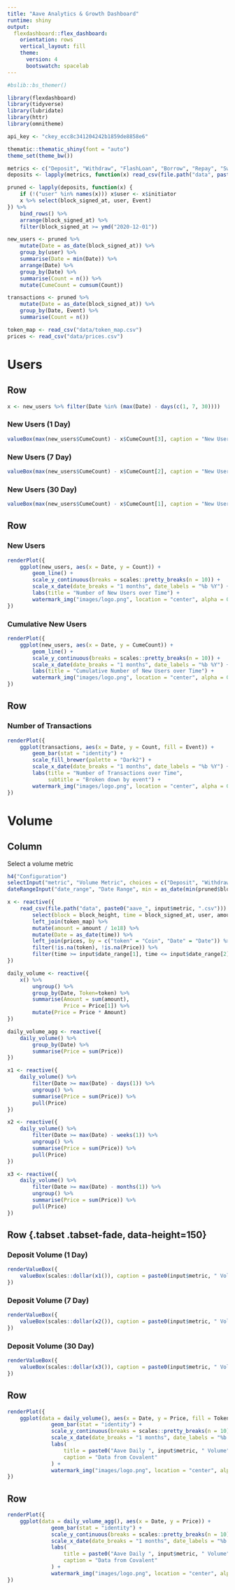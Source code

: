 ```yaml
---
title: "Aave Analytics & Growth Dashboard"
runtime: shiny
output: 
  flexdashboard::flex_dashboard:
    orientation: rows
    vertical_layout: fill
    theme: 
      version: 4
      bootswatch: spacelab
---
```


```r
#bslib::bs_themer()

library(flexdashboard)
library(tidyverse)
library(lubridate)
library(httr)
library(omnitheme)

api_key <- "ckey_ecc8c341204242b1859de8858e6"

thematic::thematic_shiny(font = "auto")
theme_set(theme_bw())

metrics <- c("Deposit", "Withdraw", "FlashLoan", "Borrow", "Repay", "Swap")
deposits <- lapply(metrics, function(x) read_csv(file.path("data", paste0("aave_", x, ".csv"))) %>% mutate(Event = x))

pruned <- lapply(deposits, function(x) {
    if (!("user" %in% names(x))) x$user <- x$initiator
    x %>% select(block_signed_at, user, Event)
}) %>%
    bind_rows() %>%
    arrange(block_signed_at) %>%
    filter(block_signed_at >= ymd("2020-12-01"))

new_users <- pruned %>%
    mutate(Date = as_date(block_signed_at)) %>%
    group_by(user) %>%
    summarise(Date = min(Date)) %>%
    arrange(Date) %>%
    group_by(Date) %>%
    summarise(Count = n()) %>%
    mutate(CumeCount = cumsum(Count))

transactions <- pruned %>%
    mutate(Date = as_date(block_signed_at)) %>%
    group_by(Date, Event) %>%
    summarise(Count = n())

token_map <- read_csv("data/token_map.csv")
prices <- read_csv("data/prices.csv")
```

Users
=====================================  

Row {data-height=150}
-----------------------------------------------------------------------

```r
x <- new_users %>% filter(Date %in% (max(Date) - days(c(1, 7, 30))))
```

### New Users (1 Day)

```r
valueBox(max(new_users$CumeCount) - x$CumeCount[3], caption = "New Users (1 Day)", icon="fa-thumbs-up")
```

### New Users (7 Day)

```r
valueBox(max(new_users$CumeCount) - x$CumeCount[2], caption = "New Users (7 Day)", icon="fa-thumbs-up")
```

### New Users (30 Day)

```r
valueBox(max(new_users$CumeCount) - x$CumeCount[1], caption = "New Users (30 Day)", icon="fa-thumbs-up")
```

Row {data-height=350}
-----------------------------------------------------------------------

### New Users

```r
renderPlot({
    ggplot(new_users, aes(x = Date, y = Count)) +
        geom_line() +
        scale_y_continuous(breaks = scales::pretty_breaks(n = 10)) +
        scale_x_date(date_breaks = "1 months", date_labels = "%b %Y") +
        labs(title = "Number of New Users over Time") +
        watermark_img("images/logo.png", location = "center", alpha = 0.25, width = 135)
})
```

### Cumulative New Users

```r
renderPlot({
    ggplot(new_users, aes(x = Date, y = CumeCount)) +
        geom_line() +
        scale_y_continuous(breaks = scales::pretty_breaks(n = 10)) +
        scale_x_date(date_breaks = "1 months", date_labels = "%b %Y") +
        labs(title = "Cumulative Number of New Users over Time") +
        watermark_img("images/logo.png", location = "center", alpha = 0.25, width = 135)
})
```

Row {data-height=350}
-----------------------------------------------------------------------

### Number of Transactions

```r
renderPlot({
    ggplot(transactions, aes(x = Date, y = Count, fill = Event)) +
        geom_bar(stat = "identity") +
        scale_fill_brewer(palette = "Dark2") +
        scale_x_date(date_breaks = "1 months", date_labels = "%b %Y") +
        labs(title = "Number of Transactions over Time",
             subtitle = "Broken down by event") +
        watermark_img("images/logo.png", location = "center", alpha = 0.25, width = 135)
})
```

Volume
=====================================  

Column {.sidebar}
-----------------------------------------------------------------------

Select a volume metric

```r
h4("Configuration")
selectInput("metric", "Volume Metric", choices = c("Deposit", "Withdraw", "FlashLoan", "Repay", "Swap", "LiquidationCall"))
dateRangeInput("date_range", "Date Range", min = as_date(min(pruned$block_signed_at)), start = as_date(min(pruned$block_signed_at)), max = as_date(max(pruned$block_signed_at)), end = as_date(max(pruned$block_signed_at)))
```

```r
x <- reactive({
    read_csv(file.path("data", paste0("aave_", input$metric, ".csv"))) %>%
        select(block = block_height, time = block_signed_at, user, amount, contract_address = reserve) %>%
        left_join(token_map) %>%
        mutate(amount = amount / 1e18) %>%
        mutate(Date = as_date(time)) %>%
        left_join(prices, by = c("token" = "Coin", "Date" = "Date")) %>%
        filter(!is.na(token), !is.na(Price)) %>%
        filter(time >= input$date_range[1], time <= input$date_range[2])
})

daily_volume <- reactive({
    x() %>%
        ungroup() %>%
        group_by(Date, Token=token) %>%
        summarise(Amount = sum(amount),
                  Price = Price[1]) %>%
        mutate(Price = Price * Amount)
})

daily_volume_agg <- reactive({
    daily_volume() %>%
        group_by(Date) %>%
        summarise(Price = sum(Price))
})

x1 <- reactive({
    daily_volume() %>%
        filter(Date >= max(Date) - days(1)) %>%
        ungroup() %>%
        summarise(Price = sum(Price)) %>%
        pull(Price)
})

x2 <- reactive({
    daily_volume() %>%
        filter(Date >= max(Date) - weeks(1)) %>%
        ungroup() %>%
        summarise(Price = sum(Price)) %>%
        pull(Price)
})

x3 <- reactive({
    daily_volume() %>%
        filter(Date >= max(Date) - months(1)) %>%
        ungroup() %>%
        summarise(Price = sum(Price)) %>%
        pull(Price)
})
```

Row {.tabset .tabset-fade, data-height=150}
-------------------------------------
   
### Deposit Volume (1 Day)

```r
renderValueBox({
    valueBox(scales::dollar(x1()), caption = paste0(input$metric, " Volume (1 Day)"), icon="fa-thumbs-up")
})
```

### Deposit Volume (7 Day)

```r
renderValueBox({
    valueBox(scales::dollar(x2()), caption = paste0(input$metric, " Volume (7 Day)"), icon="fa-thumbs-up")
})
```

### Deposit Volume (30 Day)

```r
renderValueBox({
    valueBox(scales::dollar(x3()), caption = paste0(input$metric, " Volume (30 Day)"), icon="fa-thumbs-up")
})
```

Row 
-----------------------------------------------------------------------

```r
renderPlot({
    ggplot(data = daily_volume(), aes(x = Date, y = Price, fill = Token)) +
              geom_bar(stat = "identity") +
              scale_y_continuous(breaks = scales::pretty_breaks(n = 10), labels = scales::dollar) +
              scale_x_date(date_breaks = "1 months", date_labels = "%b %y") +
              labs(
                  title = paste0("Aave Daily ", input$metric, " Volume"),
                  caption = "Data from Covalent"
              ) +
              watermark_img("images/logo.png", location = "center", alpha = 0.25, width = 135)
})
```   

Row 
-----------------------------------------------------------------------

```r
renderPlot({
    ggplot(data = daily_volume_agg(), aes(x = Date, y = Price)) +
              geom_bar(stat = "identity") +
              scale_y_continuous(breaks = scales::pretty_breaks(n = 10), labels = scales::dollar) +
              scale_x_date(date_breaks = "1 months", date_labels = "%b %y") +
              labs(
                  title = paste0("Aave Daily ", input$metric, " Volume"),
                  caption = "Data from Covalent"
              ) +
              watermark_img("images/logo.png", location = "center", alpha = 0.25, width = 135)
})
```   
